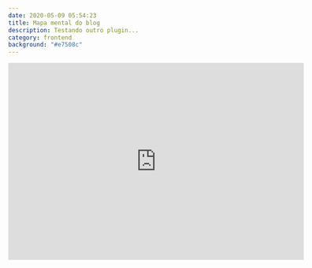 ```yaml
---
date: 2020-05-09 05:54:23
title: Mapa mental do blog
description: Testando outro plugin...
category: frontend
background: "#e7508c"
---
```

<iframe width="600" height="400" frameborder="0" src="https://www.mindmeister.com/maps/public_map_shell/1500236348/gatsby-lab?width=600&height=400&z=auto" scrolling="no" style="overflow: hidden; margin-bottom: 5px;"/>

Gatsby Plugin: <a href="https://www.gatsbyjs.org/packages/gatsby-remark-responsive-iframe/">gatsby-remark-responsive-iframe</a>